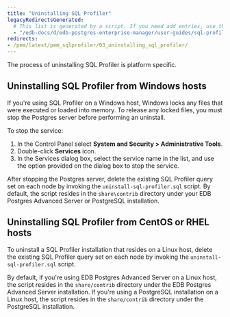 ```yaml
---
title: "Uninstalling SQL Profiler"
legacyRedirectsGenerated:
  # This list is generated by a script. If you need add entries, use the `legacyRedirects` key.
  - "/edb-docs/d/edb-postgres-enterprise-manager/user-guides/sql-profiler-configuration-guide/8.0/uninstalling_sql_profiler.html"
redirects:
- /pem/latest/pem_sqlprofiler/03_uninstalling_sql_profiler/
---
```


The process of uninstalling SQL Profiler is platform specific.

## Uninstalling SQL Profiler from Windows hosts

If you're using SQL Profiler on a Windows host, Windows locks any files that were executed or loaded into memory. To release any locked files, you must stop the Postgres server before performing an uninstall.

To stop the service: 

1.  In the Control Panel select **System and Security > Administrative Tools**. 
1.  Double-click **Services** icon. 
1.  In the Services dialog box, select the service name in the list, and use the option provided on the dialog box to stop the service.

After stopping the Postgres server, delete the existing SQL Profiler query set on each node by invoking the `uninstall-sql-profiler.sql` script. By default, the script resides in the `share\contrib` directory under your EDB Postgres Advanced Server or PostgreSQL installation.

## Uninstalling SQL Profiler from CentOS or RHEL hosts

To uninstall a SQL Profiler installation that resides on a Linux host, delete the existing SQL Profiler query set on each node by invoking the `uninstall-sql-profiler.sql` script.

By default, if you're using EDB Postgres Advanced Server on a Linux host, the script resides in the `share/contrib` directory under the EDB Postgres Advanced Server installation. If you're using a PostgreSQL installation on a Linux host, the script resides in the `share/contrib` directory under the PostgreSQL installation.
